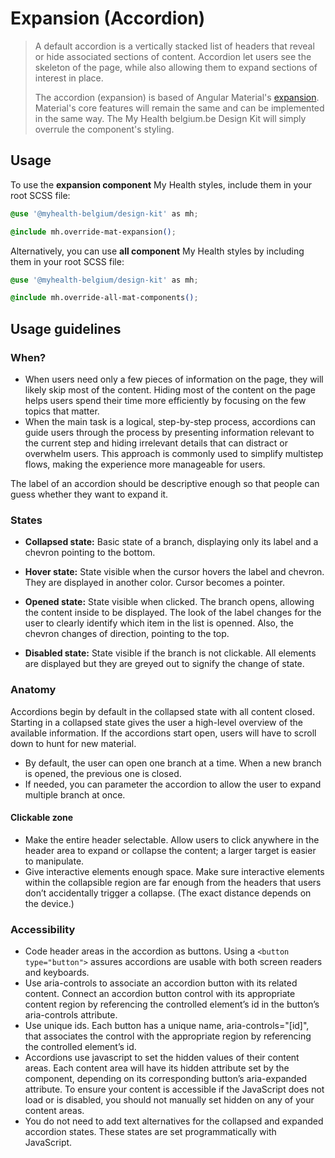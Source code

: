 
<Meta title="Components/Expansion" />

# Expansion (Accordion)

> A default accordion is a vertically stacked list of headers that reveal or hide associated sections of content.
> Accordion let users see the skeleton of the page, while also allowing them to expand sections of interest in place.
>
> The accordion (expansion) is based of Angular Material's [expansion](https://material.angular.io/components/expansion). Material's core features will remain the same and can be implemented in the same way.
> The My Health belgium.be Design Kit will simply overrule the component's styling.

## Usage

To use the **expansion component** My Health styles, include them in your root SCSS file:

```css
@use '@myhealth-belgium/design-kit' as mh;

@include mh.override-mat-expansion();
```

Alternatively, you can use **all component** My Health styles by including them in your root SCSS file:

```css
@use '@myhealth-belgium/design-kit' as mh;

@include mh.override-all-mat-components();
```

## Usage guidelines

### When?
 * When users need only a few pieces of information on the page, they will likely skip most of the content. Hiding most of the content on the page helps users spend their time more efficiently by focusing on the few topics that matter.
 * When the main task is a logical, step-by-step process, accordions can guide users through the process by presenting information relevant to the current step and hiding irrelevant details that can distract or overwhelm users. This approach is commonly used to simplify multistep flows, making the experience more manageable for users.

The label of an accordion should be descriptive enough so that people can guess whether they want to expand it.

### States
* <b>Collapsed state:</b>
 Basic state of a branch, displaying only its label and a chevron pointing to the bottom.

* <b>Hover state:</b>
State visible when the cursor hovers the label and chevron. They are displayed in another color. Cursor becomes a pointer.

* <b>Opened state:</b>
State visible when clicked. The branch opens, allowing the content inside to be displayed. The look of the label changes for the user to clearly identify which item in the list is openned. Also, the chevron changes of direction, pointing to the top.

* <b>Disabled state:</b>
State visible if the branch is not clickable. All elements are displayed but they are greyed out to signify the change of state.

### Anatomy
Accordions begin by default in the collapsed state with all content closed. Starting in a collapsed state gives the user a high-level overview of the available information.  If the accordions start open, users will have to scroll down to hunt for new material.
* By default, the user can open one branch at a time. When a new branch is opened, the previous one is closed.
* If needed, you can parameter the accordion to allow the user to expand multiple branch at once.

#### Clickable zone
* Make the entire header selectable. Allow users to click anywhere in the header area to expand or collapse the content; a larger target is easier to manipulate.
* Give interactive elements enough space. Make sure interactive elements within the collapsible region are far enough from the headers that users don’t accidentally trigger a collapse. (The exact distance depends on the device.)

### Accessibility
* Code header areas in the accordion as buttons. Using a `<button type="button">` assures accordions are usable with both screen readers and keyboards.
* Use aria-controls to associate an accordion button with its related content. Connect an accordion button control with its appropriate content region by referencing the controlled element’s id in the button’s aria-controls attribute.
* Use unique ids. Each button has a unique name, aria-controls="[id]", that associates the control with the appropriate region by referencing the controlled element’s id.
* Accordions use javascript to set the hidden values of their content areas. Each content area will have its hidden attribute set by the component, depending on its corresponding button’s aria-expanded attribute. To ensure your content is accessible if the JavaScript does not load or is disabled, you should not manually set hidden on any of your content areas.
* You do not need to add text alternatives for the collapsed and expanded accordion states. These states are set programmatically with JavaScript.



